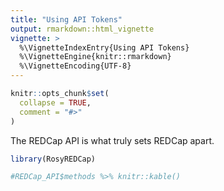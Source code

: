 ```yaml
---
title: "Using API Tokens"
output: rmarkdown::html_vignette
vignette: >
  %\VignetteIndexEntry{Using API Tokens}
  %\VignetteEngine{knitr::rmarkdown}
  %\VignetteEncoding{UTF-8}
---
```


```r
knitr::opts_chunk$set(
  collapse = TRUE,
  comment = "#>"
)
```

The REDCap API is what truly sets REDCap apart.

```r
library(RosyREDCap)

#REDCap_API$methods %>% knitr::kable()
```
